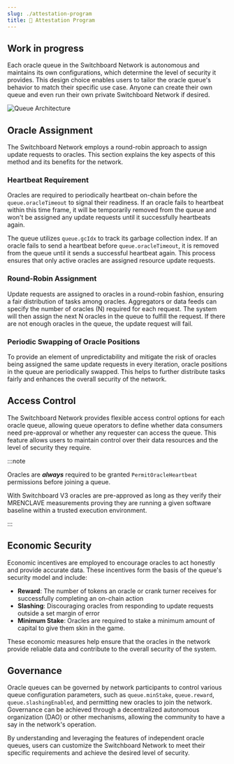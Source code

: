 ```yaml
---
slug: ./attestation-program
title: 🚧 Attestation Program
---
```


## Work in progress

Each oracle queue in the Switchboard Network is autonomous and maintains its own
configurations, which determine the level of security it provides. This design
choice enables users to tailor the oracle queue's behavior to match their
specific use case. Anyone can create their own queue and even run their own
private Switchboard Network if desired.

![Queue Architecture](/img/arch/Queue_Functions.png)

## Oracle Assignment

The Switchboard Network employs a round-robin approach to assign update requests
to oracles. This section explains the key aspects of this method and its
benefits for the network.

### Heartbeat Requirement

Oracles are required to periodically heartbeat on-chain before the
`queue.oracleTimeout` to signal their readiness. If an oracle fails to heartbeat
within this time frame, it will be temporarily removed from the queue and won't
be assigned any update requests until it successfully heartbeats again.

The queue utilizes `queue.gcIdx` to track its garbage collection index. If an
oracle fails to send a heartbeat before `queue.oracleTimeout`, it is removed
from the queue until it sends a successful heartbeat again. This process ensures
that only active oracles are assigned resource update requests.

### Round-Robin Assignment

Update requests are assigned to oracles in a round-robin fashion, ensuring a
fair distribution of tasks among oracles. Aggregators or data feeds can specify
the number of oracles (N) required for each request. The system will then assign
the next N oracles in the queue to fulfill the request. If there are not enough
oracles in the queue, the update request will fail.

### Periodic Swapping of Oracle Positions

To provide an element of unpredictability and mitigate the risk of oracles being
assigned the same update requests in every iteration, oracle positions in the
queue are periodically swapped. This helps to further distribute tasks fairly
and enhances the overall security of the network.

## Access Control

The Switchboard Network provides flexible access control options for each oracle
queue, allowing queue operators to define whether data consumers need
pre-approval or whether any requester can access the queue. This feature allows
users to maintain control over their data resources and the level of security
they require.

:::note

Oracles are _**always**_ required to be granted `PermitOracleHeartbeat`
permissions before joining a queue.

With Switchboard V3 oracles are pre-approved as long as they verify their
MRENCLAVE measurements proving they are running a given software baseline within
a trusted execution environment.

:::

## Economic Security

Economic incentives are employed to encourage oracles to act honestly and
provide accurate data. These incentives form the basis of the queue's security
model and include:

- **Reward**: The number of tokens an oracle or crank turner receives for
  successfully completing an on-chain action
- **Slashing**: Discouraging oracles from responding to update requests outside
  a set margin of error
- **Minimum Stake**: Oracles are required to stake a minimum amount of capital
  to give them skin in the game.

These economic measures help ensure that the oracles in the network provide
reliable data and contribute to the overall security of the system.

## Governance

Oracle queues can be governed by network participants to control various queue
configuration parameters, such as `queue.minStake`, `queue.reward`,
`queue.slashingEnabled`, and permitting new oracles to join the network.
Governance can be achieved through a decentralized autonomous organization (DAO)
or other mechanisms, allowing the community to have a say in the network's
operation.

By understanding and leveraging the features of independent oracle queues, users
can customize the Switchboard Network to meet their specific requirements and
achieve the desired level of security.
